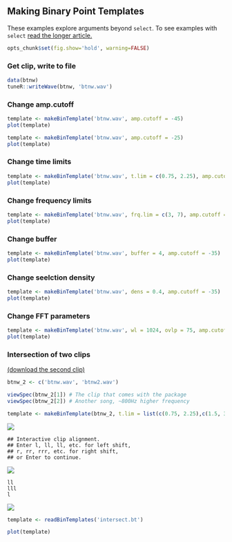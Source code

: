 ## Making Binary Point Templates
These examples explore arguments beyond `select`. To see examples with `select` <a href="makingBinTemplates.html" target="_blank">read the longer article.</a>

```r
opts_chunk$set(fig.show='hold', warning=FALSE)
```

### Get clip, write to file
```r
data(btnw)
tuneR::writeWave(btnw, 'btnw.wav')
```

### Change amp.cutoff
```r
template <- makeBinTemplate('btnw.wav', amp.cutoff = -45)
plot(template)

template <- makeBinTemplate('btnw.wav', amp.cutoff = -25)
plot(template)
```

### Change time limits
```r
template <- makeBinTemplate('btnw.wav', t.lim = c(0.75, 2.25), amp.cutoff = -35)
plot(template)
```

### Change frequency limits
```r
template <- makeBinTemplate('btnw.wav', frq.lim = c(3, 7), amp.cutoff = -35)
plot(template)
```

### Change buffer
```r
template <- makeBinTemplate('btnw.wav', buffer = 4, amp.cutoff = -35)
plot(template)
```

### Change seelction density
```r
template <- makeBinTemplate('btnw.wav', dens = 0.4, amp.cutoff = -35)
plot(template)
```

### Change FFT parameters
```r
template <- makeBinTemplate('btnw.wav', wl = 1024, ovlp = 75, amp.cutoff = -35)
plot(template)
```

### Intersection of two clips
<a href="https://github.com/jonkatz2/monitoR/blob/gh-pages/assets/makingTemplates/btnw2.wav?raw=true">(download the second clip)</a>

```r
btnw_2 <- c('btnw.wav', 'btnw2.wav')
```
```r
viewSpec(btnw_2[1]) # The clip that comes with the package
viewSpec(btnw_2[2]) # Another song, ~800Hz higher frequency
```
```r
template <- makeBinTemplate(btnw_2, t.lim = list(c(0.75, 2.25),c(1.5, 3.5)), frq.lim = c(3, 8), amp.cutoff = -35)
```
![](img/intersectBTNW.png)
```
## Interactive clip alignment.
## Enter l, ll, ll, etc. for left shift, 
## r, rr, rrr, etc. for right shift, 
## or Enter to continue.
```
![](img/intersectBTNW2.png)
```
ll
lll
l
```
![](img/intersectBTNW3.png)


```r
template <- readBinTemplates('intersect.bt')
```
```r
plot(template)
```
